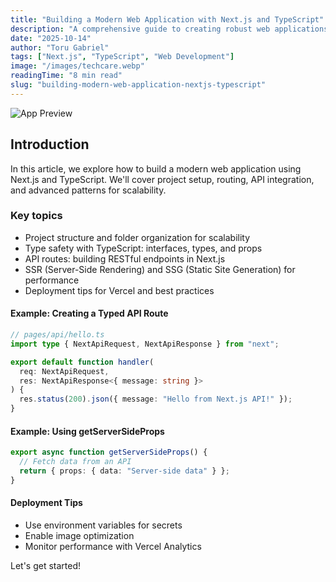 ```yaml
---
title: "Building a Modern Web Application with Next.js and TypeScript"
description: "A comprehensive guide to creating robust web applications using Next.js 13+ and TypeScript, including best practices and advanced patterns."
date: "2025-10-14"
author: "Toru Gabriel"
tags: ["Next.js", "TypeScript", "Web Development"]
image: "/images/techcare.webp"
readingTime: "8 min read"
slug: "building-modern-web-application-nextjs-typescript"
---
```



<Image
  src="/images/3d-portfolio.webp"
  alt="App Preview"
  width={120}
  height={80}
/>

## Introduction

In this article, we explore how to build a modern web application using Next.js and TypeScript. We'll cover project setup, routing, API integration, and advanced patterns for scalability.

### Key topics

- Project structure and folder organization for scalability
- Type safety with TypeScript: interfaces, types, and props
- API routes: building RESTful endpoints in Next.js
- SSR (Server-Side Rendering) and SSG (Static Site Generation) for performance
- Deployment tips for Vercel and best practices

#### Example: Creating a Typed API Route

```ts
// pages/api/hello.ts
import type { NextApiRequest, NextApiResponse } from "next";

export default function handler(
  req: NextApiRequest,
  res: NextApiResponse<{ message: string }>
) {
  res.status(200).json({ message: "Hello from Next.js API!" });
}
```

#### Example: Using getServerSideProps

```ts
export async function getServerSideProps() {
  // Fetch data from an API
  return { props: { data: "Server-side data" } };
}
```

#### Deployment Tips

- Use environment variables for secrets
- Enable image optimization
- Monitor performance with Vercel Analytics

Let's get started!
